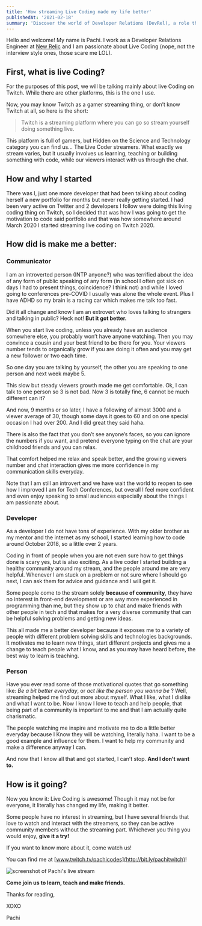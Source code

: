 ```yaml
---
title: 'How streaming Live Coding made my life better'
publishedAt: '2021-02-18'
summary: 'Discover the world of Developer Relations (DevRel), a role that bridges developers and companies. Learn how DevRel professionals create content, engage with the community, and advocate for better developer experiences.'
---
```


Hello and welcome!
My name is Pachi. I work as a Developer Relations Engineer at [New Relic](http://bit.ly/sponsoredbynewrelic) and I am passionate about Live Coding (nope, not the interview style ones, those scare me LOL).

  

## First, what is live Coding?

For the purposes of this post, we will be talking mainly about live Coding on Twitch. While there are other platforms, this is the one I use.

Now, you may know Twitch as a gamer streaming thing, or don’t know Twitch at all, so here is the short: 

> Twitch is a streaming platform where you can go so stream yourself
> doing something live.

This platform is full of gamers, but Hidden on the Science and Technology  category  you can find us… The Live Coder streamers. 
What exactly we stream varies, but it usually involves us learning, teaching or building something with code, while our viewers interact with us through the chat.

  

## How and why I started

There was I, just one more developer that had been talking about coding herself a new portfolio for months but never really getting started. I had been very active on Twitter and 2 developers I follow were doing this living coding thing on Twitch, so I decided that was how I was going to get the motivation to code said portfolio and that was how somewhere around March 2020 I started streaming live coding on Twitch 2020.

  

## How did is make me a better:

### Communicator
I am an introverted person (INTP anyone?) who was terrified about the idea of any form of public speaking of any form (in school I often got sick on days I had to present things, coincidence? I think not) and while I loved going to conferences pre-COVID I usually was alone the whole event. Plus I have ADHD so my brain is a racing car which makes me talk too fast. 

Did it all change and know I am an extrovert who loves talking to strangers and talking in public? Heck not! **But it got better.**

When you start live coding, unless you already have an audience somewhere else, you probably won’t have anyone watching. Then you may convince a cousin and your best friend to be there for you. Your viewers number tends to organically grow if you are doing it often and you may get a new follower or two each time.

So one day you are talking by yourself, the other you are speaking to one person and next week maybe 5.

This slow but steady viewers growth made me get comfortable. Ok, I can talk to one person so 3 is not bad. Now 3 is totally fine, 6 cannot be much different can it?

And now, 9 months or so later, I have a following of almost 3000 and a viewer average of 30, though some days it goes to 60 and on one special occasion I had over 200. And I did great they said haha.

There is also the fact that you don’t see anyone’s faces, so you can ignore the numbers if you want, and pretend everyone typing on the chat are your childhood friends and you can relax.

That comfort helped me relax and speak better, and the growing viewers number and chat interaction gives me more confidence in my communication skills everyday.

Note that I am still an introvert and we have wait the world to reopen to see how I improved I am for Tech Conferences, but overall I feel more confident and even enjoy speaking to small audiences especially about the things I am passionate about.

  

### Developer
As a developer I do not have tons of experience. With my older brother as my mentor and the internet as my school, I started learning how to code around October 2018, so a little over 2 years. 

Coding in front of people when you are not even sure how to get things done is scary yes, but is also exciting. 
As a live coder I started building a healthy community around my stream, and the people around me are very helpful. Whenever I am stuck on a problem or not sure where I should go next, I can ask them for advice and guidance and I will get it. 

Some people come to the stream solely **because of community**, they have no interest in front-end development or are way more experienced  in programming than me, but they show up to chat and make friends with other people in tech and that makes for a very diverse community that can be helpful solving problems and getting new ideas.

This all made me a better developer because it exposes me to a variety of people with different problem solving skills and technologies backgrounds. It motivates me to learn new things, start different projects and gives me a change to teach people what I know, and as you may have heard before, the best way to learn is teaching.

  
  

### Person
Have you ever read some of those motivational quotes that go something like: *Be a bit better everyday*, or *act like the person you wanna be* ? Well, streaming helped me find out more about myself. 
What I like, what I dislike and what I want to be. Now I know I love to teach and help people, that being part of a community is important to me and that I am actually quite charismatic.

The people watching me inspire and motivate me to do a little better everyday because I Know they will be watching, literally haha. I want to be a good example and influence for them. I want to help my community and make a difference anyway I can.

And now that I know all that and got started, I can’t stop. **And I don’t want to.**

  

## How is it going?

Now you know it: Live Coding is awesome! Though it may not be for everyone, it literally has changed my life, making it better.

Some people have no interest in streaming, but I have several friends that love to watch and interact with the streamers, so they can be active community members without the streaming part. Whichever you thing you would enjoy, **give it a try!**


If you want to know more about it, come watch us!
  

You can find me at [www.twitch.tv/pachicodes](http://bit.ly/pachitwitch)!

 ![screenshot of Pachi's live stream](https://dev-to-uploads.s3.amazonaws.com/uploads/articles/vskjqumefm6vic67xz7e.png)
 

**Come join us to learn, teach and make friends.**

  

Thanks for reading,


XOXO

Pachi